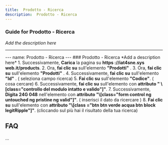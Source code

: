 ```yaml
---
title:  Prodotto - Ricerca
description:  Prodotto - Ricerca
---
```


### Guide for  Prodotto - Ricerca

*Add the description here*

___

\--- name: Prodotto - Ricerca --- ### Prodotto - Ricerca \*Add a description here\* 1. Successivamente, **Carica** la pagina su **https ://iat4sne.sys web.it/products**. 2. Ora, **fai clic su** sull'elemento **"Prodotti"** . 3. Ora, **fai clic su** sull'elemento **"Prodotti"** . 4. Successivamente, **fai clic su** sull'elemento **"Id"** . ( seleziona campo ricerca) 5. **Fai clic su** sull'elemento **"Codice"**. ( cosa cercare) 6. Successivamente, **fai clic su** sull'elemento con **attributo " \\\[class="controllo del modulo intatto e valido"\]"**. 7. Successivamente, **Digita** **24G 048** nell'elemento con **attributo "\\\[class="form control ng untouched ng pristine ng valid"\]"**. ( inserisci il dato da ricercare ) 8. **Fai clic su** sull'elemento con **attributo "\\\[class ="btn btn verde acqua btn block legitRipple"\]"**. (cliccando sul più hai il risultato della tua ricerca)

FAQ
---

...